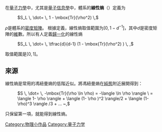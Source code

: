 {{unreferenced|time=2016-10-01T08:28:50+00:00}}
在[[量子力学|量子力學]]中，尤其是[[量子信息學|量子信息學]]中，體系的'''線性熵'''（{{Lang-en|'''Linear entropy'''}}）定義为
: <math>S_L \, \dot= \, 1 - \mbox{Tr}(\rho^2) \,</math>
<math>\rho</math>是體系的[[密度矩陣|密度矩陣]]。
根據定義，線性熵取值範圍为<math>[0,1-d^{-1}]</math>，其中<math>d</math>是密度矩陣的[[維度|維]]數。所以有人定義[[歸一化|歸一化]]的線性熵
: <math>S_L \, \dot= \, \tfrac{d}{d-1} (1 - \mbox{Tr}(\rho^2) ) \, ,</math>
取值範圍是<math>[0,1]</math>。

== 來源 ==
線性熵是常用的馮紐曼熵的低階近似。將馮紐曼熵在[[純態|純態]]附近展開得到：
: <math> S \, \dot= \, -\mbox{Tr}(\rho \ln \rho) = -\langle \ln \rho  \rangle \ =  \langle 1- \rho  \rangle     + \langle (1- \rho )^2 \rangle/2     +   \langle (1- \rho)^3  \rangle /3  + ...  ~,</math>
只保留第一項，就能得到線性熵。

[[Category:物理小作品|Category:物理小作品]]
[[Category:量子力学|Category:量子力学]]